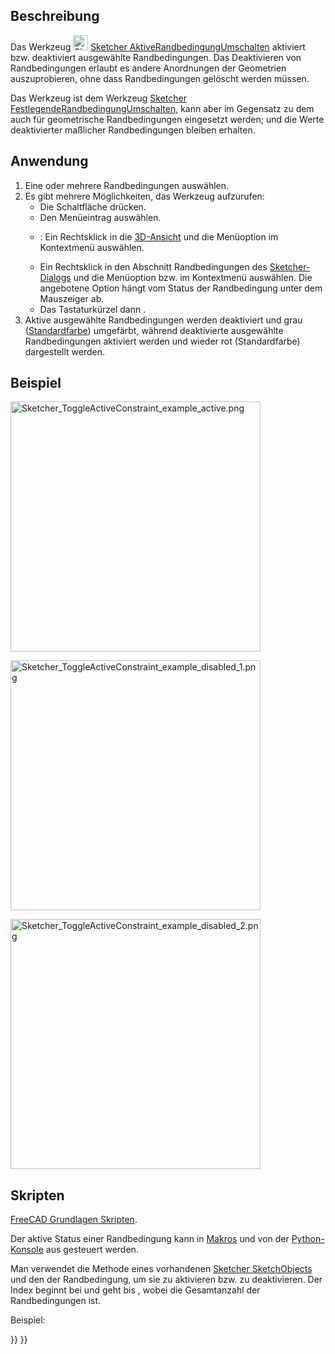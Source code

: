 <languages/>

{{Docnav/de
|[[Sketcher_ToggleDrivingConstraint/de|FestlegendeRandbedingungUmschalten]]
|[[Sketcher_CreateFillet/de|VerrundungErstellen]]
|[[Sketcher_Workbench/de|Sketcher]]
|IconL=Sketcher_ToggleDrivingConstraint.svg
|IconR=Sketcher_CreateFillet.svg
|IconC=Workbench_Sketcher.svg
}}

{{GuiCommand/de
|Name=Sketcher ToggleActiveConstraint
|Name/de=Sketcher AktiveRandbedingungUmschalten
|Workbenches=[[Sketcher_Workbench/de|Sketcher]]
|MenuLocation=Skizze → Skizzen-Randbedingungen → Randbedingungen aktivieren/deaktivieren
|Shortcut={{KEY|K}} {{KEY|Z}}
|Version=0.19
|SeeAlso=[[Sketcher_ToggleDrivingConstraint/de|Sketcher FestlegendeRandbedingungUmschalten]]
}}

<span id="Description"></span>
==Beschreibung==

Das Werkzeug [[Image:Sketcher_ToggleActiveConstraint.svg|24px]] [[Sketcher_ToggleActiveConstraint/de|Sketcher AktiveRandbedingungUmschalten]] aktiviert bzw. deaktiviert ausgewählte Randbedingungen. Das Deaktivieren von Randbedingungen erlaubt es andere Anordnungen der Geometrien auszuprobieren, ohne dass Randbedingungen gelöscht werden müssen.

Das Werkzeug ist dem Werkzeug [[Sketcher_ToggleDrivingConstraint/de|Sketcher FestlegendeRandbedingungUmschalten]], kann aber im Gegensatz zu dem auch für geometrische Randbedingungen eingesetzt werden; und die Werte deaktivierter maßlicher Randbedingungen bleiben erhalten.

<span id="Usage"></span>
== Anwendung ==

# Eine oder mehrere Randbedingungen auswählen.
# Es gibt mehrere Möglichkeiten, das Werkzeug aufzurufen:
#* Die Schaltfläche {{Button|[[Image:Sketcher_ToggleActiveConstraint.svg|16px]] [[Sketcher_ToggleActiveConstraint/de|Randbedingungen aktivieren/deaktivieren]]}} drücken.
#* Den Menüeintrag {{MenuCommand|Skizze → Skizzen-Randbedingungen → [[Image:Sketcher_ToggleActiveConstraint.svg|16px]] Randbedingungen aktivieren/deaktivieren}} auswählen.
#* {{Version/de|1.0}}: Ein Rechtsklick in die [[3D_view/de|3D-Ansicht]] und die Menüoption {{MenuCommand|[[Image:Sketcher_ToggleActiveConstraint.svg|16px]] Randbedingungen aktivieren/deaktivieren}} im Kontextmenü auswählen.
#* Ein Rechtsklick in den Abschnitt Randbedingungen des [[Sketcher_Dialog/de|Sketcher-Dialogs]] und die Menüoption {{MenuCommand|Aktivieren}} bzw. {{MenuCommand|Deaktivieren}} im Kontextmenü auswählen. Die angebotene Option hängt vom Status der Randbedingung unter dem Mauszeiger ab.
#* Das Tastaturkürzel {{KEY|K}} dann {{KEY|Z}}.
# Aktive ausgewählte Randbedingungen werden deaktiviert und grau ([[Sketcher_Preferences/de#Darstellung|Standardfarbe]]) umgefärbt, während deaktivierte ausgewählte Randbedingungen aktiviert werden und wieder rot (Standardfarbe) dargestellt werden.

<span id="Example"></span>
==Beispiel==

[[File:Sketcher_ToggleActiveConstraint_example_active.png|400px]]
{{Caption|Eine Vollständig bestimmte Skizze‎.}}

[[File:Sketcher_ToggleActiveConstraint_example_disabled_1.png|400px]]
{{Caption|Einer der Randbedingungen zum Festlegen der Winkel wurde deaktiviert; die Skizze ist jetzt nicht mehr vollständig bestimmt.}}

[[File:Sketcher_ToggleActiveConstraint_example_disabled_2.png|400px]]
{{Caption|Die nicht vollständig bestimmte Geometrie kann bewegt werden. Die deaktivierte Randbedingung ist noch immer vorhanden und kannreaktiviert werden, um zu der vollständig bestimmten Skizze zurückzukehren.}}

<span id="Scripting"></span>
== Skripten ==

{{Emphasis|Siehe auch:}} [[FreeCAD Scripting Basics/de|FreeCAD Grundlagen Skripten]].

Der aktive Status einer Randbedingung kann in [[macros/de|Makros]] und von der [[Python_console/de|Python-Konsole]] aus gesteuert werden.
{{Code|code=
SketchObject.toggleActive(index)
}}

Man verwendet die Methode {{incode|toggleActive}} eines vorhandenen [[Sketcher_SketchObject/de|Sketcher SketchObjects]] und den {{incode|index}} der Randbedingung, um sie zu aktivieren bzw. zu deaktivieren. Der Index beginnt bei {{incode|0}} und geht bis {{incode|N-1}}, wobei {{incode|N}} die Gesamtanzahl der Randbedingungen ist.

Beispiel:
{{Code|code=
import FreeCAD as App

sketch = App.ActiveDocument.Sketch
sketch.toggleActive(3)
}}


{{Docnav/de
|[[Sketcher_ToggleDrivingConstraint/de|FestlegendeRandbedingungUmschalten]]
|[[Sketcher_CreateFillet/de|VerrundungErstellen]]
|[[Sketcher_Workbench/de|Sketcher]]
|IconL=Sketcher_ToggleDrivingConstraint.svg
|IconR=Sketcher_CreateFillet.svg
|IconC=Workbench_Sketcher.svg
}}

{{Sketcher_Tools_navi{{#translation:}}}}
{{Userdocnavi{{#translation:}}}}